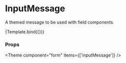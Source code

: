 
<Meta title="Components/Form/primitive/InputMessage" component={InputMessage} />

# InputMessage

A themed message to be used with field components.


<Canvas>
  <Story
    name="Default"
    args={{
      message: 'Message',
    }}
  >
    {Template.bind({})}
  </Story>
</Canvas>

### Props

<ArgsTable story="Default" />



<Theme component="form" items={['inputMessage']} />
